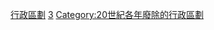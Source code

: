 {{Cat topic in year| topic=廢除的行政區劃|year=1943}}
[[Category:1943年廢除|行政區劃]]
[[Category:1940年代廢除的行政區劃|3]]
[[Category:20世紀各年廢除的行政區劃|Category:20世紀各年廢除的行政區劃]]